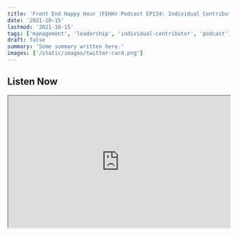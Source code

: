 ```yaml
---
title: 'Front End Happy Hour (FEHH) Podcast EP134: Individual Contributor to Manager'
date: '2021-10-15'
lastmod: '2021-10-15'
tags: ['management', 'leadership', 'individual-contributor', 'podcast']
draft: false
summary: 'Some summary written here.'
images: ['/static/images/twitter-card.png']
---
```


## Listen Now

<iframe width="100%" height="300" src="https://w.soundcloud.com/player/?url=https%3A//api.soundcloud.com/tracks/1110972289&color=%23ff5500&auto_play=false&hide_related=false&show_comments=true&show_user=true&show_reposts=false&show_teaser=true&visual=true" />

Front End Happy Hour (<a target="blank" href="https://twitter.com/frontendhh">@FrontendHH</a>) invited me to join Naz Delam (<a target="blank" href="https://twitter.com/NazDelam">@NazDelam</a>) along with hosts Jem Young (<a target="blank" href="https://twitter.com/RyanBurgess">@JemYoung</a>) and Ryan Burgess (<a target="blank" href="https://twitter.com/RyanBurgess">@RyanBurgess</a>) to discuss the transition from individual contributor to engineering manager. Excellent conversation with some great tidbits on making the role change.

If you're not familiar with the FEHH podcast you definitely should be. Jem and Ryan host a weekly podcast discussing a wide range of topics about working in engineering.

Thankful for the opportunity to join an astounding panel of individuals. Please give it a listen!

<a target="_blank" href="https://soundcloud.com/front-end-happy-hour/episode-134-individual-contributor-to-manager-transitioning-into-a-bartender">Soundcloud Recording</a> \
<a target="_blank" href="https://www.frontendhappyhour.com">Front End Happy Hour (FEHH) Website</a>